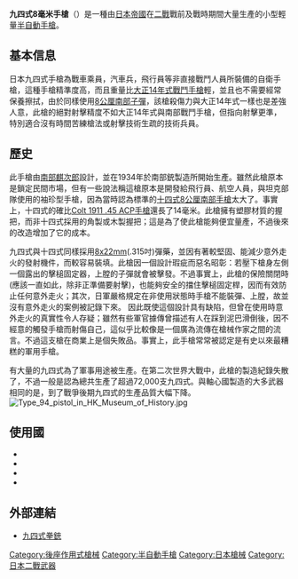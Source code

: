 {{unreferenced|time=2019-04-16T13:43:34+00:00}}
{{noteTA
|G1=軍事
|G2=長度單位
|G3=Firearms
}}
{{Infobox Weapon
|name=九四式手槍<br>{{lang|ja|九四式拳銃}}
|image=File:Type 94 Pistol.jpg
|image_size=300px
|caption=九四式手槍
|origin={{flagcountry|Empire of Japan}}
|type=護身用[[半自動手槍|半自動手槍]]
<!-- Type selection -->
|is_ranged=yes
|is_UK=
<!-- Service history -->
|service=1934—1945年
|used_by=[[日本|日本]]
|wars=[[第二次中日戰爭|第二次中日戰爭]]<br/>[[蘇日邊界衝突|蘇日邊界衝突]]<br/>[[第二次世界大戰|第二次世界大戰]]<br/>[[太平洋戰爭|太平洋戰爭]]<br/>[[國共內戰|國共內戰]]<br/>[[韓戰|韓戰]]
<!-- Production history -->
|designer=南部麒次郎
|design_date=1934年
|manufacturer=南部銃製造所
|production_date=1934—1945年
|number=約72,000把
|variants=
<!-- General specifications -->
|weight=720公克（25.4盎司）
|length=180毫米（7.1英吋）
|part_length=95毫米（3.74英吋）
|width=
|height=
|crew=
<!-- Ranged weapon specifications --> 
|cartridge=[[8×22mm南部彈|8毫米南部子彈]]
|caliber=
|action= [[後座作用|槍管短行程後座作用]]
|rate= 半自動
|velocity=290公尺／秒（950英呎／秒） 
|range= 
|max_range= 
|feed=6發可卸式盒狀彈匣
|sights= 缺口式[[機械瞄具|機械瞄具]]
}}

'''九四式8毫米手槍'''（{{lang-ja|九四式拳銃}}）是一種由[[日本帝國|日本帝國]]在[[二戰|二戰]]戰前及戰時期間大量生產的小型輕量[[半自動手槍|半自動手槍]]。

==基本信息==
日本九四式手槍為戰車乘員，汽車兵，飛行員等非直接戰鬥人員所裝備的自衛手槍，這種手槍精準度高，而且重量比[[十四年式手槍|大正14年式戰鬥手槍]]輕，並且也不需要經常保養擦拭，由於同樣使用[[8公厘南部子彈|8公厘南部子彈]]，該槍殺傷力與大正14年式一樣也是差強人意，此槍的絕對射擊精度不如大正14年式與南部戰鬥手槍，但指向射擊更準，特別適合沒有時間苦練槍法或射擊技術生疏的技術兵員。　

==歷史==
此手槍由[[南部麒次郎|南部麒次郎]]設計，並在1934年於南部銃製造所開始生產。雖然此槍原本是鎖定民間市場，但有一些說法稱這槍原本是開發給飛行員、航空人員，與坦克部隊使用的袖珍型手槍，因為當時認為標準的[[十四年式手槍|十四式8公厘南部手槍]]太大了。事實上，十四式的確比[[M1911手槍|Colt 1911 .45 ACP手槍]]還長了14毫米。此槍擁有塑膠材質的握把，而非十四式採用的角製或木製握把；這是為了使此槍能夠便宜量產，不過後來的改造增加了它的成本。

九四式與十四式同樣採用[[8公厘南部子彈|8x22mm]](.315吋)彈藥，並因有著較堅固、能減少意外走火的發射機件，而較容易裝填。此槍因一個設計瑕疵而惡名昭彰：若壓下槍身左側一個露出的擊槌固定器，上膛的子彈就會被擊發。不過事實上，此槍的保險關閉時(應該一直如此，除非正準備要射擊)，也能夠安全的擋住擊槌固定桿，因而有效防止任何意外走火；其次，日軍嚴格規定在非使用狀態時手槍不能裝彈、上膛，故並沒有意外走火的案例被記錄下來。
因此既使這個設計具有缺陷，但曾在使用時意外走火的真實性令人存疑；雖然有些軍官據傳曾描述有人在踩到泥巴滑倒後，因不經意的觸發手槍而射傷自己，這似乎比較像是一個廣為流傳在槍械作家之間的流言。不過這支槍在商業上是個失敗品。事實上，此手槍常常被認定是有史以來最糟糕的軍用手槍。

有大量的九四式為了軍事用途被生產。在第二次世界大戰中，此槍的製造紀錄失散了，不過一般是認為總共生產了超過72,000支九四式。與軸心國製造的大多武器相同的是，到了戰爭後期九四式的生產品質大幅下降。[[Image:Type_94_pistol_in_HK_Museum_of_History.jpg|thumb]]

== 使用國 ==
* {{flag|ROC}}
* {{flag|PRC}}
* {{flag|Empire of Japan}}
* {{flag|Thailand}}

== 外部連結==
{{Commons|Type 94 (pistol)}}
{{refbegin}}
* [https://web.archive.org/web/20110405081014/http://taka25ban.sakura.ne.jp/newpage323.htm 九四式拳銃]
{{refend}}

{{第二次世界大戰日本步兵火器}}
{{北伐至抗戰時期中華民國步兵武器裝備}}

{{DEFAULTSORT:Type 94 8 Mm Pistol}}

[[Category:後座作用式槍械|Category:後座作用式槍械]]
[[Category:半自動手槍|Category:半自動手槍]]
[[Category:日本槍械|Category:日本槍械]]
[[Category:日本二戰武器|Category:日本二戰武器]]